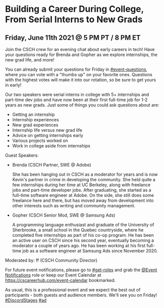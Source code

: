 
<MdLayout title="Building a Career During College, From Serial Interns to New Grads">

# Building a Career During College, From Serial Interns to New Grads

## Friday, June 11th 2021 @ 5 PM PT / 8 PM ET

Join the CSCH crew for an evening chat about early careers in tech! Have your questions ready for Brenda and Gopher as we explore internships, the new grad life, and more!

You can already submit your questions for Friday in [#event-questions](https://discord.com/channels/334891772696330241/849380416036143195), where you can vote with a "thumbs up" on your favorite ones. Questions with the highest votes will make it into our rotation, so be sure to get yours in early!

Our two speakers were serial interns in college with 5+ internships and part-time dev jobs and have now been at their first full-time job for 1-2 years as new grads. Just some of things you could ask questions about are:

- Getting an internship
- Internship experiences
- New grad experiences
- Internship life versus new grad life
- Advice on getting internships early
- Various projects worked on
- Work in college aside from internships

Guest Speakers:

- Brenda (CSCH Partner, SWE @ Adobe)

  She has been hanging out in CSCH as a moderator for years and is now Kevin's partner in crime in developing the community. She held quite a few internships during her time at UC Berkeley, along with freelance jobs and part-time developer jobs. After graduating, she started as a full-time software engineer at Adobe. On the side, she still does some freelance here and there, but has moved away from development into other interests such as writing and community management.

- Gopher (CSCH Senior Mod, SWE @ Samsung Ads)

  A programming language enthusiast and graduate of the University of Sherbrooke, a small school in the Quebec countryside, where he completed five internships as part of his co-op program. He has been an active user on CSCH since his second year, eventually becoming a moderator a couple of years ago. He has been working at his first full-time job as a software engineer at Samsung Ads since November 2020.

Moderated by: ff (CSCH Community Director)

For future event notifications, please go to [#get-roles](https://discord.com/channels/334891772696330241/524775879126155294) and grab the [@Event Notifications](https://discord.gg/cscareerhub) role or keep our Event Calendar at https://cscareerhub.com/event-calendar bookmarked.

As usual, this is a professional event and we expect the best out of participants - both guests and audience members. We'll see you on Friday! [#DiscordStages](https://discord.gg/cscareerhub) [#ad](https://discord.gg/cscareerhub)

</MdLayout>
